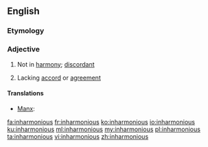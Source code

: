 ==English==

===Etymology===
{{prefix|in|harmonious|lang=en}}

===Adjective===
{{en-adj}}

# {{context|music|lang=en}} Not in [[harmony]]; [[discordant]]
# Lacking [[accord]] or [[agreement]]

====Translations====
{{trans-top|music: not in harmony; discordant}}
* [[Manx]]: {{t|gv|neuving}}
{{trans-mid}}
{{trans-bottom}}

{{trans-top|lacking accord or agreement}}
{{trans-mid}}
{{trans-bottom}}

[[fa:inharmonious]]
[[fr:inharmonious]]
[[ko:inharmonious]]
[[io:inharmonious]]
[[ku:inharmonious]]
[[ml:inharmonious]]
[[my:inharmonious]]
[[pl:inharmonious]]
[[ta:inharmonious]]
[[vi:inharmonious]]
[[zh:inharmonious]]